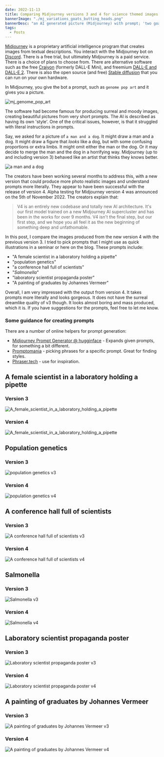 ```yaml
---
date: 2022-11-13
title: Comparing Midjourney versions 3 and 4 for science themed images
bannerImage: "./mj_variations_goats_butting_heads.png"
bannerDesc: "an AI generated picture (Midjourney) with prompt; 'two goats butting heads in the style of titian'. You can share and adapt this image following a CC BY-SA 4.0 licence."
tags:
  - Posts
---
```


[Midjourney](https://www.midjourney.com/) is a proprietary artificial intelligence program that creates images from textual descriptions. You interact with the Midjourney bot on [Discord](https://discord.com/). There is a free trial, but ultimately Midjourney is a paid service. There is a choice of plans to choose from. There are alternative software such as the free [Craiyon](https://www.craiyon.com/) (formerly DALL-E Mini), and freemium [DALL-E and DALL-E 2](https://openai.com/blog/dall-e/). There is also the open source (and free) [Stable diffusion](https://stability.ai/blog/stable-diffusion-public-release) that you can run on your own hardware.

In Midjourney, you give the bot a prompt, such as `genome pop art` and it gives you a picture.

![mj_genome_pop_art](./mj_genome_pop_art.png)

The software had become famous for producing surreal and moody images, creating beautiful pictures from very short prompts. The AI is described as having its own 'style'. One of the critical issues, however, is that it struggled with literal instructions in prompts.

Say, we asked for a picture of `a man and a dog`. It might draw a man and a dog. It might draw a figure that _looks_ like a dog, but with some confusing proportions or extra limbs. It might omit either the man or the dog. Or it may decide to merge the man and the dog in a horrifying way. Midjourney (up to and including version 3) behaved like an artist that thinks they knows better.

![a man and a dog](./mj_a_man_and_a_dog.png)

The creators have been working several months to address this, with a new version that could produce more photo realistic images and understand prompts more literally. They appear to have been successful with the release of version 4. Alpha testing for Midjourney version 4 was announced on the 5th of November 2022. The creators explain that:

> V4 is an entirely new codebase and totally new AI architecture. It's our first model trained on a new Midjourney AI supercluster and has been in the works for over 9 months. V4 isn't the final step, but our first step, and we hope you all feel it as the new beginning of something deep and unfathomable.

In this post, I compare the images produced from the new version 4 with the previous version 3. I tried to pick prompts that I might use as quick illustrations in a seminar or here on the blog. These prompts include:

- "A female scientist in a laboratory holding a pipette"
- "population genetics"
- "a conference hall full of scientists"
- "*Salmonella*"
- "laboratory scientist propaganda poster"
- "A painting of graduates by Johannes Vermeer"

Overall, I am very impressed with the output from version 4. It takes prompts more literally and looks gorgeous. It does not have the surreal dreamlike quality of v3 though. It looks almost boring and mass produced, which it is. If you have suggestions for the prompts, feel free to let me know. 

### Some guidance for creating prompts 

There are a number of online helpers for prompt generation:

* [Midjourney Prompt Generator @ hugginface](https://huggingface.co/spaces/doevent/prompt-generator) - Expands given prompts, for something a bit different.
* [Promptomania](https://promptomania.com/midjourney-prompt-builder/) - picking phrases for a specific prompt. Great for finding styles.
* [Phraser.tech](https://phraser.tech/inspiration?text=penguin) - use for inspiration.


## A female scientist in a laboratory holding a pipette

### Version 3

![A_female_scientist_in_a_laboratory_holding_a_pipette](./mj_v3_A_female_scientist_in_a_laboratory_holding_a_pipette.png)

### Version 4

![A_female_scientist_in_a_laboratory_holding_a_pipette](./mj_v4_A_female_scientist_in_a_laboratory_holding_a_pipette.png)

## Population genetics

### Version 3

![population genetics v3](./mj_v3_population_genetics.png)

### Version 4

![population genetics v4](./mj_v4_population_genetics.png)

## A conference hall full of scientists

### Version 3

![A conference hall full of scientists v3](./mj_v3_a_conference_hall_full_of_scientists.png)

### Version 4

![A conference hall full of scientists v4](./mj_v4_a_conference_hall_full_of_scientists.png)

## Salmonella

### Version 3

![Salmonella v3](./mj_v3_Salmonella.png)

### Version 4

![Salmonella v4](./mj_v4_Salmonella.png)

## Laboratory scientist propaganda poster

### Version 3

![Laboratory scientist propaganda poster v3](./mj_v3_laboratory_scientist_propaganda_poster.png)

### Version 4

![Laboratory scientist propaganda poster v4](./mj_v4_laboratory_scientist_propaganda_poster.png)

## A painting of graduates by Johannes Vermeer

### Version 3

![A painting of graduates by Johannes Vermeer v3](./mj_v3_A_painting_of_graduates_by_Johannes_Vermeer.png)

### Version 4

![A painting of graduates by Johannes Vermeer v4](./mj_v4_A_painting_of_graduates_by_Johannes_Vermeer.png)
